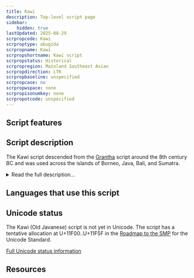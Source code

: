 ```yaml
---
title: Kawi
description: Top-level script page
sidebar:
    hidden: true
lastUpdated: 2025-08-29
scrpropcode: Kawi
scrproptype: abugida
scrpropname: Kawi
scrpropshortname: Kawi script
scrpropstatus: Historical
scrpropregion: Mainland Southeast Asian
scrpropdirection: LTR
scrpropbaseline: unspecified
scrpropcase: no
scrpropwspace: none
scrpropisonumkey: none
scrpropotcode: unspecified
---
```



## Script features

<ScriptInfo />

## Script description

The Kawi script descended from the [Grantha](/scrlang/scripts/gran) script around the 8th century BC and was used across the islands of Borneo, Java, Bali, and Sumatra.

<details>
<summary>Read the full description...</summary>The script originated in Java, and as a result is also sometimes called Old Javanese.

Kawi was an abugida; consonant characters are read with an inherent vowel. Diacritics are added to the consonant either to suppress the vowel entirely or to change it to a different vowel.

The Kawi alphabet developed around the 16th century AD into the current [Javanese](/scrlang/scripts/java) script. This transition was more stylistic than structural; the visual composition of the script changed but the way it worked stayed the same.

_This script is not currently recognized by the [ISO 15924 standard](http://www.unicode.org/iso15924/), but is included in ScriptSource for research purposes. If you have any information on this script, please add the information to this site. Your contributions can be a great help in refining and expanding the ISO 15924 standard. The [Script Encoding Initiative](http://www.linguistics.berkeley.edu/sei/) is working to support the inclusion of this script in the standard, and contributions here will support their efforts._
</details>

## Languages that use this script

<WsList script='Kawi' wsMax='5' />

## Unicode status

The Kawi (Old Javanese) script is not yet in Unicode. The script has a tentative allocation at U+11F00..U+11F5F in the [Roadmap to the SMP](http://www.unicode.org/roadmaps/smp/) for the Unicode Standard.


[Full Unicode status information](/scrlang/unicode/kawi-unicode)

## Resources

<ScriptResources detailSummary='seemore' />

